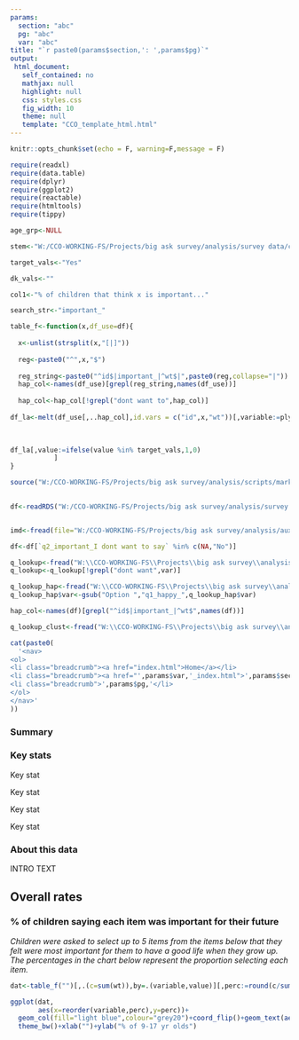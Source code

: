 ```yaml
---
params:
  section: "abc"
  pg: "abc"
  var: "abc"
title: "`r paste0(params$section,': ',params$pg)`"
output: 
 html_document: 
   self_contained: no
   mathjax: null
   highlight: null
   css: styles.css
   fig_width: 10
   theme: null
   template: "CCO_template_html.html"
---
```


```r
knitr::opts_chunk$set(echo = F, warning=F,message = F)

require(readxl)
require(data.table)
require(dplyr)
require(ggplot2)
require(reactable)
require(htmltools)
require(tippy)

age_grp<-NULL

stem<-"W:/CCO-WORKING-FS/Projects/big ask survey/analysis/survey data/cleaned data/"

target_vals<-"Yes"

dk_vals<-""

col1<-"% of children that think x is important..."

search_str<-"important_"

table_f<-function(x,df_use=df){
  
  x<-unlist(strsplit(x,"[|]"))
  
  reg<-paste0("^",x,"$")
  
  reg_string<-paste0("^id$|important_|^wt$|",paste0(reg,collapse="|"))
  hap_col<-names(df_use)[grepl(reg_string,names(df_use))]
  
  hap_col<-hap_col[!grepl("dont want to",hap_col)]
  
df_la<-melt(df_use[,..hap_col],id.vars = c("id",x,"wt"))[,variable:=plyr::mapvalues(variable,
                                                                                    q_lookup$var,
                                                                                    q_lookup$label)]

df_la[,value:=ifelse(value %in% target_vals,1,0)
           ]
}

source("W:/CCO-WORKING-FS/Projects/big ask survey/analysis/scripts/markdown_functions.R",local=knitr::knit_global())
  
```

```r

df<-readRDS("W:/CCO-WORKING-FS/Projects/big ask survey/analysis/survey data/final data/9-17_weighted.rds")


imd<-fread(file="W:/CCO-WORKING-FS/Projects/big ask survey/analysis/aux data/imd2019lsoa.csv")[Measurement=="Decile"][,Value:=ceiling(Value/2)]

df<-df[`q2_important_I dont want to say` %in% c(NA,"No")]

q_lookup<-fread("W:\\CCO-WORKING-FS\\Projects\\big ask survey\\analysis\\aux data\\13-17_important_q_lookup.csv")
q_lookup<-q_lookup[!grepl("dont want",var)]

q_lookup_hap<-fread("W:\\CCO-WORKING-FS\\Projects\\big ask survey\\analysis\\aux data\\13-17_happy_q_lookup.csv")
q_lookup_hap$var<-gsub("Option ","q1_happy_",q_lookup_hap$var)

hap_col<-names(df)[grepl("^id$|important_|^wt$",names(df))]

q_lookup_clust<-fread("W:\\CCO-WORKING-FS\\Projects\\big ask survey\\analysis\\aux data\\13-17_happy_cluster_q_lookup.csv")


```


```r

cat(paste0(
  '<nav>
<ol>
<li class="breadcrumb"><a href="index.html">Home</a></li>
<li class="breadcrumb"><a href="',params$var,'_index.html">',params$section,'</a></li>
<li class="breadcrumb">',params$pg,'</li>
</ol>
</nav>'
))

```

<script src="extra_js.js"></script>

### Summary

<h3>Key stats</h3>
<div class="stat-boxes">

<div class="col-xs-12 col-sm-6 col-lg-3">
<div class="stat">
<div class="stat-box-outer">
<div class="stat-box-inner">
<p class="figure">Key stat</p>
</div>
</div>
</div>
</div>

<div class="col-xs-12 col-sm-6 col-lg-3">
<div class="stat">
<div class="stat-box-outer">
<div class="stat-box-inner">
<p class="figure">Key stat</p>
</div>
</div>
</div>
</div>

<div class="col-xs-12 col-sm-6 col-lg-3">
<div class="stat">
<div class="stat-box-outer">
<div class="stat-box-inner">
<p class="figure">Key stat</p>
</div>
</div>
</div>
</div>

<div class="col-xs-12 col-sm-6 col-lg-3">
<div class="stat">
<div class="stat-box-outer">
<div class="stat-box-inner">
<p class="figure">Key stat</p>
</div>
</div>
</div>
</div>

</div>

<div class="row"></div>



<h3>About this data</h3>

INTRO TEXT

## Overall rates

<h3>% of children saying each item was important for their future</h3>

*Children were asked to select up to 5 items from the items below that they felt were most important for them to have a good life when they grow up. The percentages in the chart below represent the proportion selecting each item.*



```r


dat<-table_f("")[,.(c=sum(wt)),by=.(variable,value)][,perc:=round(c/sum(c),2)*100,by=.(variable)][value==1][,.(variable,perc)][,variable:=gsub("dont","don't",variable)]

ggplot(dat,
       aes(x=reorder(variable,perc),y=perc))+
  geom_col(fill="light blue",colour="grey20")+coord_flip()+geom_text(aes(label=paste0(perc,"%")),hjust=1)+
  theme_bw()+xlab("")+ylab("% of 9-17 yr olds")

```